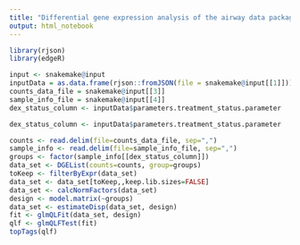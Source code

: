 ```yaml
---
title: "Differential gene expression analysis of the airway data package"
output: html_notebook
---
```

```r
library(rjson)
library(edgeR)
```

```r
input <- snakemake@input
inputData = as.data.frame(rjson::fromJSON(file = snakemake@input[[1]]))
counts_data_file = snakemake@input[[3]]
sample_info_file = snakemake@input[[4]]
dex_status_column <- inputData$parameters.treatment_status.parameter
```


```r
dex_status_column <- inputData$parameters.treatment_status.parameter
```

```r
counts <- read.delim(file=counts_data_file, sep=",")
sample_info <- read.delim(file=sample_info_file, sep=",")
groups <- factor(sample_info[[dex_status_column]])
data_set <- DGEList(counts=counts, group=groups)
toKeep <- filterByExpr(data_set)
data_set <- data_set[toKeep,,keep.lib.sizes=FALSE]
data_set <- calcNormFactors(data_set)
design <- model.matrix(~groups)
data_set <- estimateDisp(data_set, design)
fit <- glmQLFit(data_set, design)
qlf <- glmQLFTest(fit) 
topTags(qlf)
```
